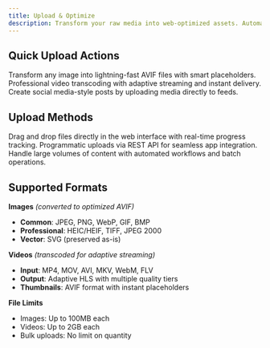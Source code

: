 ```yaml
---
title: Upload & Optimize
description: Transform your raw media into web-optimized assets. Automatic processing, multiple formats, global delivery—all handled seamlessly.
---
```




## Quick Upload Actions

<Columns cols={3}>
  <Card
    title="Upload Images"
    href="/en/platform/uploads/images"
    icon="image"
  >
    Transform any image into lightning-fast AVIF files with smart placeholders.
  </Card>
  <Card
    title="Upload Videos"
    href="/en/platform/uploads/videos/overview"
    icon="video"
  >
    Professional video transcoding with adaptive streaming and instant delivery.
  </Card>
  <Card
    title="Posts"
    href="/en/platform/uploads/posts"
    icon="archive"
  >
    Create social media-style posts by uploading media directly to feeds.
  </Card>
</Columns>

## Upload Methods

<Columns cols={3}>
  <Card
    title="Dashboard Upload"
    icon="upload"
  >
    Drag and drop files directly in the web interface with real-time progress tracking.
  </Card>
  <Card
    title="API Integration"
    icon="code"
  >
    Programmatic uploads via REST API for seamless app integration.
  </Card>
  <Card
    title="Bulk Processing"
    icon="workflow"
  >
    Handle large volumes of content with automated workflows and batch operations.
  </Card>
</Columns>

## Supported Formats

**Images** *(converted to optimized AVIF)*
- **Common**: JPEG, PNG, WebP, GIF, BMP
- **Professional**: HEIC/HEIF, TIFF, JPEG 2000
- **Vector**: SVG (preserved as-is)

**Videos** *(transcoded for adaptive streaming)*
- **Input**: MP4, MOV, AVI, MKV, WebM, FLV
- **Output**: Adaptive HLS with multiple quality tiers
- **Thumbnails**: AVIF format with instant placeholders

**File Limits**
- Images: Up to 100MB each
- Videos: Up to 2GB each
- Bulk uploads: No limit on quantity
